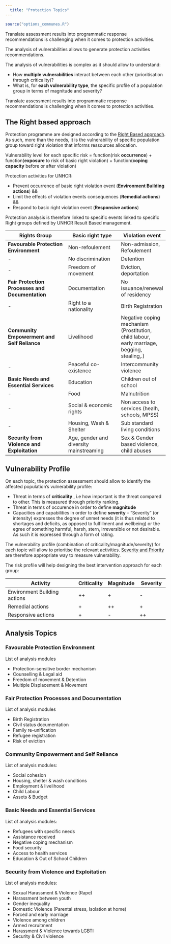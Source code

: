 ```yaml
---
  title: "Protection Topics"
---
```

  
  ```r
source("options_communes.R")
```
<div class="important">

Translate assessment results into programmatic response recommendations is challenging when it comes to protection activities. 

The analysis of vulnerabilities allows to generate protection activities recommendations.

The analysis of vulnerabilities is complex as it should allow to understand:

 * How **multiple vulnerabilities** interact between each other (prioritisation through criticality)?
 * What is, for **each vulnerability type**, the specific profile of a population group in terms of magnitude and severity?

</div>
Translate assessment results into programmatic response recommendations is challenging when it comes to protection activities. 

## The Right based approach 

Protection programme are designed according to the [Right Based approach](https://en.wikipedia.org/wiki/Rights-based_approach_to_development). As such, more than the needs, it is the vulnerability of specific population group toward right violation that informs ressources allocation.

Vulnerability level for each specific risk =
function(risk **occurrence**) +
function(**exposure** to risk of basic right violation) +
function(**coping capacity** before or after violation)


Protection activities for UNHCR:  

 - Prevent occurrence of basic right violation event (**Environment Building actions**) && 
 - Limit the effects of violation events consequences (**Remedial actions**) && 
 - Respond to basic right violation event  (**Responsive actions**) 


Protection analysis is therefore linked to specific events linked to specific Right groups defined by UNHCR Result Based management.

Rights Group                                    | Basic right type                       | Violation event
----------------------------------------------- |--------------------------------------- | ------------- 
__Favourable Protection Environment__           | Non-refoulement                        | Non-admission, Refoulement
-                                               | No discrimination                      | Detention
-                                               | Freedom of movement                    | Eviction, deportation
__Fair Protection Processes and Documentation__ | Documentation                          | No issuance/renewal of residency
-                                               | Right to a nationality                 | Birth Registration
__Community Empowerment and Self Reliance__     | Livelihood                             | Negative coping mechanism (Prostitution, child labour, early marriage, begging, stealing,.)
-                                               | Peaceful co-existence                  | Intercommunity violence
__Basic Needs and Essential Services__          | Education                              | Children out of school
-                                               | Food                                   | Malnutrition
-                                               | Social & economic rights               | Non access to services (healh, schools, MPSS)
-                                               | Housing, Wash & Shelter                | Sub standard living conditions
__Security from Violence and Exploitation__     | Age, gender and diversity mainstreaming| Sex & Gender based violence, child abuses



## Vulnerability Profile

On each topic, the protection assessment should allow to identify the affected population’s vulnerability profile:

* Threat in terms of   __criticality__ , i.e how important is the threat compared to other. This is measured through priority ranking.
* Threat  in terms of occurence in order to define __magnitude__ 
* Capacities and capabilities in order to define  __severity__ -- "Severity" (or intensity) expresses the degree of unmet needs (it is thus related to shortages and deficits,  as  opposed  to  fulfillment  and  wellbeing) or the egree of something harmful,
harsh, stern, irreversible or not desirable. As such it is expressed through a form of rating.


The vulnerability profile (combination of criticality/magnitude/severity) for each topic will allow to prioritise the relevant activities. [Severity and Priority](http://aldo-benini.org/Level2/HumanitData/Benini_forACAPS_SeverityAndPriority_2013.pdf) are therefore appropriate way to measure vulnerability.

The risk profile will help designing the best intervention approach for each group:

Activity	                     | Criticality |	Magnitude | Severity
------------------------------ |------------ | ---------- |------------ 
Environment Building actions   |  	++       | 	  +       | 	-
Remedial actions               | 	  +        | 	  ++      | 	+
Responsive actions             | 		 +       |     -      | 	++


## Analysis Topics

### Favourable Protection Environment    

List of analysis modules

* Protection-sensitive border mechanism
* Counselling & Legal aid
* Freedom of movement & Detention
* Multiple Displacement & Movement

### Fair Protection Processes and Documentation 

List of analysis modules

* Birth Registration
* Civil status documentation
* Family re-unification
* Refugee registration
* Risk of eviction

### Community Empowerment and Self Reliance 

List of analysis modules:

* Social cohesion
* Housing, shelter & wash conditions
* Employment & livelihood
* Child Labour
* Assets & Budget

### Basic Needs and Essential Services 

List of analysis modules:

* Refugees with specific needs 
* Assistance received
* Negative coping mechanism
* Food security
* Access to health services
* Education & Out of School Children

### Security from Violence and Exploitation

List of analysis modules:

* Sexual Harassment & Violence (Rape) 
* Harassment between youth
* Gender inequality
* Domestic Violence (Parental stress, Isolation at home)
* Forced and early marriage
* Violence among children
* Armed recruitment
* Harassment & Violence towards LGBTI
* Security & Civil violence



